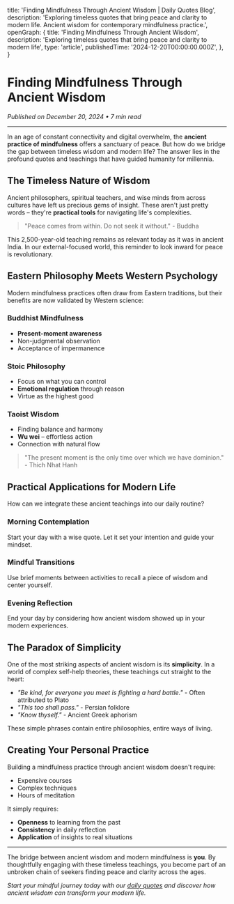 
  title: 'Finding Mindfulness Through Ancient Wisdom | Daily Quotes Blog',
  description: 'Exploring timeless quotes that bring peace and clarity to modern life. Ancient wisdom for contemporary mindfulness practice.',
  openGraph: {
    title: 'Finding Mindfulness Through Ancient Wisdom',
    description: 'Exploring timeless quotes that bring peace and clarity to modern life',
    type: 'article',
    publishedTime: '2024-12-20T00:00:00.000Z',
  },
}

# Finding Mindfulness Through Ancient Wisdom

*Published on December 20, 2024 • 7 min read*

---

In an age of constant connectivity and digital overwhelm, the **ancient practice of mindfulness** offers a sanctuary of peace. But how do we bridge the gap between timeless wisdom and modern life? The answer lies in the profound quotes and teachings that have guided humanity for millennia.

## The Timeless Nature of Wisdom

Ancient philosophers, spiritual teachers, and wise minds from across cultures have left us precious gems of insight. These aren't just pretty words – they're **practical tools** for navigating life's complexities.

> "Peace comes from within. Do not seek it without." - Buddha

This 2,500-year-old teaching remains as relevant today as it was in ancient India. In our external-focused world, this reminder to look inward for peace is revolutionary.

## Eastern Philosophy Meets Western Psychology

Modern mindfulness practices often draw from Eastern traditions, but their benefits are now validated by Western science:

### Buddhist Mindfulness
- **Present-moment awareness**
- Non-judgmental observation
- Acceptance of impermanence

### Stoic Philosophy
- Focus on what you can control
- **Emotional regulation** through reason
- Virtue as the highest good

### Taoist Wisdom
- Finding balance and harmony
- **Wu wei** – effortless action
- Connection with natural flow

> "The present moment is the only time over which we have dominion." - Thich Nhat Hanh

## Practical Applications for Modern Life

How can we integrate these ancient teachings into our daily routine?

### Morning Contemplation
Start your day with a wise quote. Let it set your intention and guide your mindset.

### Mindful Transitions
Use brief moments between activities to recall a piece of wisdom and center yourself.

### Evening Reflection
End your day by considering how ancient wisdom showed up in your modern experiences.

## The Paradox of Simplicity

One of the most striking aspects of ancient wisdom is its **simplicity**. In a world of complex self-help theories, these teachings cut straight to the heart:

- *"Be kind, for everyone you meet is fighting a hard battle."* - Often attributed to Plato
- *"This too shall pass."* - Persian folklore
- *"Know thyself."* - Ancient Greek aphorism

These simple phrases contain entire philosophies, entire ways of living.

## Creating Your Personal Practice

Building a mindfulness practice through ancient wisdom doesn't require:
- Expensive courses
- Complex techniques
- Hours of meditation

It simply requires:
- **Openness** to learning from the past
- **Consistency** in daily reflection
- **Application** of insights to real situations

---

The bridge between ancient wisdom and modern mindfulness is **you**. By thoughtfully engaging with these timeless teachings, you become part of an unbroken chain of seekers finding peace and clarity across the ages.

*Start your mindful journey today with our [daily quotes](/) and discover how ancient wisdom can transform your modern life.*
